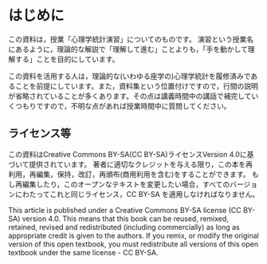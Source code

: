 # はじめに {.unnumbered}

この資料は，授業「心理学統計演習」についてのものです。
演習という授業名にあるように，理論的な解説で「理解して進む」ことよりも，「手を動かして理解する」ことを目的にしています。

この資料を活用する人は，理論的な(いわゆる座学の)心理学統計を履修済みであることを前提にしています。また，資料集という位置付けですので，行間の説明が省略されていることが多くあります。その点は講義時間中の講話で補完していくつもりですので，不明な点があれば授業時間中に質問してください。

## ライセンス等{.unnumbered}

この資料はCreative Commons BY-SA(CC BY-SA)ライセンスVersion 4.0に基づいて提供されています。
著者に適切なクレジットを与える限り，この本を再利用，再編集，保持，改訂，再頒布(商用利用を含む)をすることができます。
もし再編集したり，このオープンなテキストを変更したい場合，すべてのバージョンにわたってこれと同じライセンス，CC BY-SA を適用しなければなりません。

This article is published under a Creative Commons BY-SA license (CC BY-SA) version 4.0. 
This means that this book can be reused, remixed, retained, revised and redistributed (including commercially) as long as appropriate credit is given to the authors. 
If you remix, or modify the original version of this open textbook, you must redistribute all versions of this open textbook under the same license - CC BY-SA.



